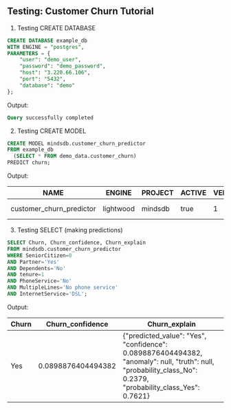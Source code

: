 ## Testing: Customer Churn Tutorial

1. Testing CREATE DATABASE

```sql
CREATE DATABASE example_db
WITH ENGINE = "postgres",
PARAMETERS = {
    "user": "demo_user",
    "password": "demo_password",
    "host": "3.220.66.106",
    "port": "5432",
    "database": "demo"
};

```

Output:

```sql
Query successfully completed
```

2. Testing CREATE MODEL

```sql
CREATE MODEL mindsdb.customer_churn_predictor
FROM example_db
  (SELECT * FROM demo_data.customer_churn)
PREDICT churn;
```

Output:

| NAME                     | ENGINE    | PROJECT | ACTIVE | VERSION | STATUS     | ACCURACY | PREDICT | UPDATE_STATUS | MINDSDB_VERSION | ERROR  | SELECT_DATA_QUERY                       | TRAINING_OPTIONS    | TAG    |
| ------------------------ | --------- | ------- | ------ | ------- | ---------- | -------- | ------- | ------------- | --------------- | ------ | --------------------------------------- | ------------------- | ------ |
| customer_churn_predictor | lightwood | mindsdb | true   | 1       | generating | [NULL]   | churn   | up_to_date    | 23.4.4.2        | [NULL] | SELECT \* FROM demo_data.customer_churn | {'target': 'churn'} | [NULL] |

3. Testing SELECT (making predictions)

```sql
SELECT Churn, Churn_confidence, Churn_explain
FROM mindsdb.customer_churn_predictor
WHERE SeniorCitizen=0
AND Partner='Yes'
AND Dependents='No'
AND tenure=1
AND PhoneService='No'
AND MultipleLines='No phone service'
AND InternetService='DSL';


```

Output:

| Churn | Churn_confidence   | Churn_explain                                                                                                                                                 |
| ----- | ------------------ | ------------------------------------------------------------------------------------------------------------------------------------------------------------- |
| Yes   | 0.0898876404494382 | {"predicted_value": "Yes", "confidence": 0.0898876404494382, "anomaly": null, "truth": null, "probability_class_No": 0.2379, "probability_class_Yes": 0.7621} |
